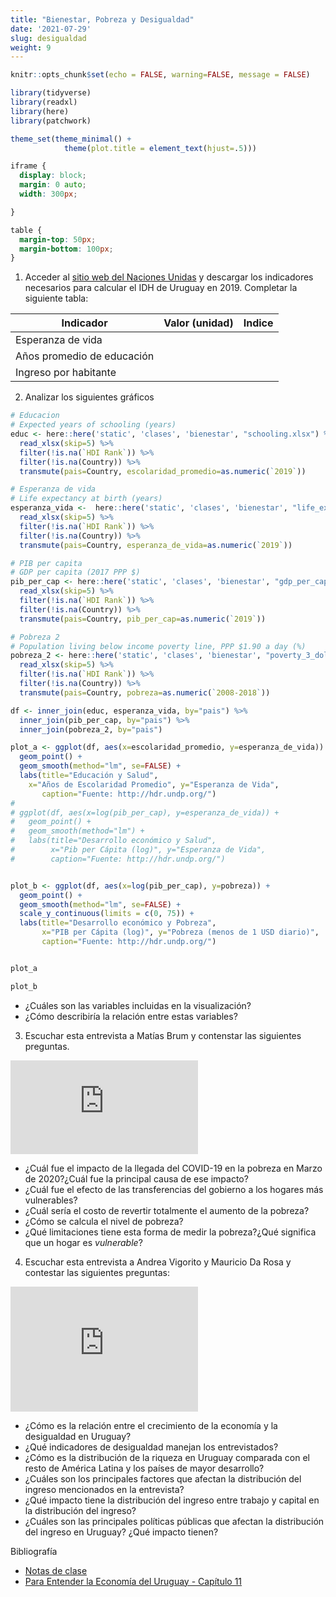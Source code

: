 ```yaml
---
title: "Bienestar, Pobreza y Desigualdad"
date: '2021-07-29'
slug: desigualdad
weight: 9
---
```

```r
knitr::opts_chunk$set(echo = FALSE, warning=FALSE, message = FALSE)

library(tidyverse)
library(readxl)
library(here)
library(patchwork)

theme_set(theme_minimal() + 
            theme(plot.title = element_text(hjust=.5)))

```


```css
iframe {
  display: block;
  margin: 0 auto;
  width: 300px;

}

table {
  margin-top: 50px;
  margin-bottom: 100px;
}
```

1. Acceder al [sitio web del Naciones Unidas](http://hdr.undp.org/en/data) y descargar los indicadores necesarios para calcular el IDH de Uruguay en 2019. Completar la siguiente tabla:


| Indicador  | Valor (unidad) | Indice   |   
|------------|-------|----------|
|Esperanza de vida        |       |          |          
|Años promedio de educación            |       |          |          
|  Ingreso por habitante          |       |          |          



2. Analizar los siguientes gráficos

```r


# Educacion
# Expected years of schooling (years)
educ <- here::here('static', 'clases', 'bienestar', "schooling.xlsx") %>%
  read_xlsx(skip=5) %>%
  filter(!is.na(`HDI Rank`)) %>%
  filter(!is.na(Country)) %>%
  transmute(pais=Country, escolaridad_promedio=as.numeric(`2019`))

# Esperanza de vida
# Life expectancy at birth (years)
esperanza_vida <-  here::here('static', 'clases', 'bienestar', "life_exp.xlsx") %>% 
  read_xlsx(skip=5) %>% 
  filter(!is.na(`HDI Rank`)) %>% 
  filter(!is.na(Country)) %>% 
  transmute(pais=Country, esperanza_de_vida=as.numeric(`2019`))

# PIB per capita
# GDP per capita (2017 PPP $)
pib_per_cap <- here::here('static', 'clases', 'bienestar', "gdp_per_capita.xlsx") %>% 
  read_xlsx(skip=5) %>% 
  filter(!is.na(`HDI Rank`)) %>% 
  filter(!is.na(Country)) %>% 
  transmute(pais=Country, pib_per_cap=as.numeric(`2019`))

# Pobreza 2
# Population living below income poverty line, PPP $1.90 a day (%)
pobreza_2 <- here::here('static', 'clases', 'bienestar', "poverty_3_dolares.xlsx") %>% 
  read_xlsx(skip=5) %>% 
  filter(!is.na(`HDI Rank`)) %>% 
  filter(!is.na(Country)) %>% 
  transmute(pais=Country, pobreza=as.numeric(`2008-2018`))

df <- inner_join(educ, esperanza_vida, by="pais") %>% 
  inner_join(pib_per_cap, by="pais") %>% 
  inner_join(pobreza_2, by="pais")

plot_a <- ggplot(df, aes(x=escolaridad_promedio, y=esperanza_de_vida)) +
  geom_point() + 
  geom_smooth(method="lm", se=FALSE) +
  labs(title="Educación y Salud",
    x="Años de Escolaridad Promedio", y="Esperanza de Vida", 
       caption="Fuente: http://hdr.undp.org/")
# 
# ggplot(df, aes(x=log(pib_per_cap), y=esperanza_de_vida)) +
#   geom_point() + 
#   geom_smooth(method="lm") +
#   labs(title="Desarrollo económico y Salud",
#        x="Pib per Cápita (log)", y="Esperanza de Vida", 
#        caption="Fuente: http://hdr.undp.org/")


plot_b <- ggplot(df, aes(x=log(pib_per_cap), y=pobreza)) +
  geom_point() + 
  geom_smooth(method="lm", se=FALSE) +
  scale_y_continuous(limits = c(0, 75)) +
  labs(title="Desarrollo económico y Pobreza",
       x="PIB per Cápita (log)", y="Pobreza (menos de 1 USD diario)", 
       caption="Fuente: http://hdr.undp.org/")


plot_a 

plot_b

```



- ¿Cuáles son las variables incluidas en la visualización?
- ¿Cómo describiría la relación entre estas variables?

3. Escuchar esta entrevista a Matías Brum y contenstar las siguientes preguntas.

<div class="wrap-iframe">

<iframe  src="https://www.youtube.com/embed/E4r0LdLH-_8" title="YouTube video player" frameborder="0" allow="accelerometer; autoplay; clipboard-write; encrypted-media; gyroscope; picture-in-picture" allowfullscreen></iframe>

</div>


- ¿Cuál fue el impacto de la llegada del COVID-19 en la pobreza en Marzo de 2020?¿Cuál fue la principal causa de ese impacto?
- ¿Cuál fue el efecto de las transferencias del gobierno a los hogares más vulnerables?
- ¿Cuál sería el costo de revertir totalmente el aumento de la pobreza?
- ¿Cómo se calcula el nivel de pobreza?
- ¿Qué limitaciones tiene esta forma de medir la pobreza?¿Qué significa que un hogar es _vulnerable_?



4. Escuchar esta entrevista a Andrea Vigorito y Mauricio Da Rosa y contestar las siguientes preguntas:

<iframe width="300" height="200" src="https://www.youtube.com/embed/3Gwo0_9TIag" title="YouTube video player" frameborder="0" allow="accelerometer; autoplay; clipboard-write; encrypted-media; gyroscope; picture-in-picture" allowfullscreen></iframe>

- ¿Cómo es la relación entre el crecimiento de la economía y la desigualdad en Uruguay?
- ¿Qué indicadores de desigualdad manejan los entrevistados?
<!-- El 1% de arriba tiene el mismo ingreso. que el 40% de abajo. -->
- ¿Cómo es la distribución de la riqueza en Uruguay comparada con el resto de América Latina y los países de mayor desarrollo?
- ¿Cuáles son los principales factores que afectan la distribución del ingreso mencionados en la entrevista?
- ¿Qué impacto tiene la distribución del ingreso entre trabajo y capital en la distribución del ingreso?
- ¿Cuáles son las principales políticas públicas que afectan la distribución del ingreso en Uruguay? ¿Qué impacto tienen?
<!-- Impacto de AFAM, TUS e IRPF. -->




Bibliografía

- [Notas de clase](https://bienestar--diapos-econ.netlify.app)
- [Para Entender la Economía del Uruguay - Capítulo 11](https://www.entenderlaeconomiauy.org/)